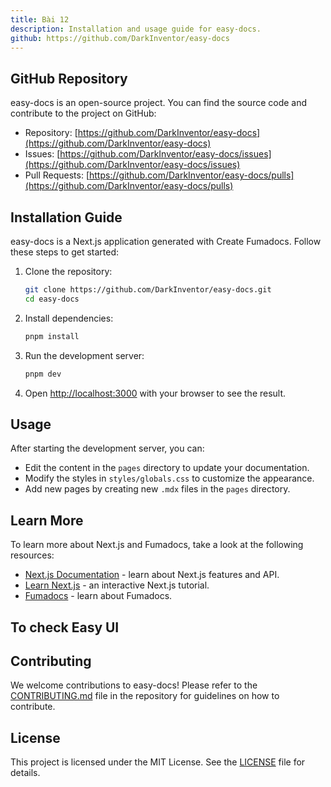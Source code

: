```yaml
---
title: Bài 12
description: Installation and usage guide for easy-docs.
github: https://github.com/DarkInventor/easy-docs
---
```


## GitHub Repository

easy-docs is an open-source project. You can find the source code and contribute to the project on GitHub:

* Repository: [https://github.com/DarkInventor/easy-docs](https://github.com/DarkInventor/easy-docs)
* Issues: [https://github.com/DarkInventor/easy-docs/issues](https://github.com/DarkInventor/easy-docs/issues)
* Pull Requests: [https://github.com/DarkInventor/easy-docs/pulls](https://github.com/DarkInventor/easy-docs/pulls)

## Installation Guide

easy-docs is a Next.js application generated with Create Fumadocs. Follow these steps to get started:

1. Clone the repository:
   ```bash
   git clone https://github.com/DarkInventor/easy-docs.git
   cd easy-docs
   ```

2. Install dependencies:
   ```bash
   pnpm install
   ```

3. Run the development server:
   ```bash
   pnpm dev
   ```

4. Open [http://localhost:3000](http://localhost:3000) with your browser to see the result.

## Usage

After starting the development server, you can:

- Edit the content in the `pages` directory to update your documentation.
- Modify the styles in `styles/globals.css` to customize the appearance.
- Add new pages by creating new `.mdx` files in the `pages` directory.

## Learn More

To learn more about Next.js and Fumadocs, take a look at the following resources:

* [Next.js Documentation](https://nextjs.org/docs) - learn about Next.js features and API.
* [Learn Next.js](https://nextjs.org/learn) - an interactive Next.js tutorial.
* [Fumadocs](https://fumadocs.vercel.app) - learn about Fumadocs.

## To check Easy UI 

<Cards>
  <Card title="Checkout Easy UI - Collection of 50+ Web Templates" href="https://easyui.pro" />
</Cards>

## Contributing

We welcome contributions to easy-docs! Please refer to the [CONTRIBUTING.md](https://github.com/DarkInventor/easy-docs/blob/main/CONTRIBUTING.md) file in the repository for guidelines on how to contribute.

## License

This project is licensed under the MIT License. See the [LICENSE](https://github.com/DarkInventor/easy-docs/blob/main/LICENSE) file for details.